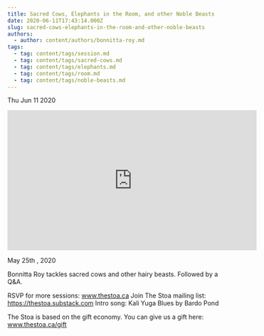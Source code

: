 ```yaml
---
title: Sacred Cows, Elephants in the Room, and other Noble Beasts
date: 2020-06-11T17:43:14.000Z
slug: sacred-cows-elephants-in-the-room-and-other-noble-beasts
authors:
  - author: content/authors/bonnitta-roy.md
tags:
  - tag: content/tags/session.md
  - tag: content/tags/sacred-cows.md
  - tag: content/tags/elephants.md
  - tag: content/tags/room.md
  - tag: content/tags/noble-beasts.md
---
```






Thu Jun 11 2020

<iframe width="560" height="315" src="https://www.youtube.com/embed/cGjiyMhzvUA" title="Sacred Cows, Elephants in the Room, and other Noble Beasts w/ Bonnitta Roy (May 25th , 2020)" frameborder="0" allow="accelerometer; autoplay; clipboard-write; encrypted-media; gyroscope; picture-in-picture" allowfullscreen ></iframe>

May 25th , 2020

Bonnitta Roy tackles sacred cows and other hairy beasts. Followed by a Q&A.


RSVP for more sessions: www.thestoa.ca
Join The Stoa mailing list: https://thestoa.substack.com
Intro song: Kali Yuga Blues by Bardo Pond

The Stoa is based on the gift economy. You can give us a gift here: www.thestoa.ca/gift


